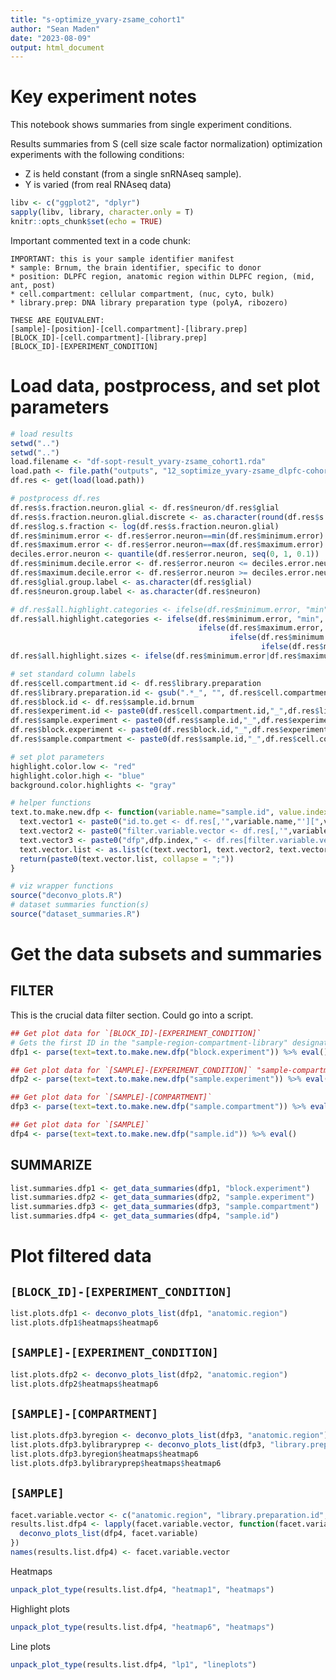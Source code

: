 ```yaml
---
title: "s-optimize_yvary-zsame_cohort1"
author: "Sean Maden"
date: "2023-08-09"
output: html_document
---
```


# Key experiment notes

This notebook shows summaries from single experiment conditions.

Results summaries from S (cell size scale factor normalization) optimization 
experiments with the following conditions:

* Z is held constant (from a single snRNAseq sample).
* Y is varied (from real RNAseq data)

```r
libv <- c("ggplot2", "dplyr")
sapply(libv, library, character.only = T)
knitr::opts_chunk$set(echo = TRUE)
```

Important commented text in a code chunk:

```
IMPORTANT: this is your sample identifier manifest
* sample: Brnum, the brain identifier, specific to donor
* position: DLPFC region, anatomic region within DLPFC region, (mid, ant, post)
* cell.compartment: cellular compartment, (nuc, cyto, bulk)
* library.prep: DNA library preparation type (polyA, ribozero)

THESE ARE EQUIVALENT:
[sample]-[position]-[cell.compartment]-[library.prep]
[BLOCK_ID]-[cell.compartment]-[library.prep]
[BLOCK_ID]-[EXPERIMENT_CONDITION]
```

# Load data, postprocess, and set plot parameters

```r
# load results
setwd("..")
setwd("..")
load.filename <- "df-sopt-result_yvary-zsame_cohort1.rda"
load.path <- file.path("outputs", "12_soptimize_yvary-zsame_dlpfc-cohort1", load.filename)
df.res <- get(load(load.path))

# postprocess df.res
df.res$s.fraction.neuron.glial <- df.res$neuron/df.res$glial
df.res$s.fraction.neuron.glial.discrete <- as.character(round(df.res$s.fraction.neuron.glial, 2))
df.res$log.s.fraction <- log(df.res$s.fraction.neuron.glial)
df.res$minimum.error <- df.res$error.neuron==min(df.res$minimum.error)
df.res$maximum.error <- df.res$error.neuron==max(df.res$maximum.error)
deciles.error.neuron <- quantile(df.res$error.neuron, seq(0, 1, 0.1))
df.res$minimum.decile.error <- df.res$error.neuron <= deciles.error.neuron[2]
df.res$maximum.decile.error <- df.res$error.neuron >= deciles.error.neuron[9]
df.res$glial.group.label <- as.character(df.res$glial)
df.res$neuron.group.label <- as.character(df.res$neuron)

# df.res$all.highlight.categories <- ifelse(df.res$minimum.error, "min",ifelse(,,ifelse(,,ifelse())))
df.res$all.highlight.categories <- ifelse(df.res$minimum.error, "min", 
                                          ifelse(df.res$maximum.error, "max", 
                                                 ifelse(df.res$minimum.decile.error, "min.dec", 
                                                        ifelse(df.res$maximum.decile.error, "max.dec", "mid"))))
df.res$all.highlight.sizes <- ifelse(df.res$minimum.error|df.res$maximum.error, "min/max", "min.dec/max.dec/mid")

# set standard column labels
df.res$cell.compartment.id <- df.res$library.preparation
df.res$library.preparation.id <- gsub(".*_", "", df.res$cell.compartment)
df.res$block.id <- df.res$sample.id.brnum
df.res$experiment.id <- paste0(df.res$cell.compartment.id,"_",df.res$library.preparation.id)
df.res$sample.experiment <- paste0(df.res$sample.id,"_",df.res$experiment.id)
df.res$block.experiment <- paste0(df.res$block.id,"_",df.res$experiment.id)
df.res$sample.compartment <- paste0(df.res$sample.id,"_",df.res$cell.compartment.id)

# set plot parameters
highlight.color.low <- "red"
highlight.color.high <- "blue"
background.color.highlights <- "gray"

# helper functions
text.to.make.new.dfp <- function(variable.name="sample.id", value.index=1, dfp.index=1){
  text.vector1 <- paste0("id.to.get <- df.res[,'",variable.name,"'][",value.index,"]")
  text.vector2 <- paste0("filter.variable.vector <- df.res[,'",variable.name,"']==id.to.get")
  text.vector3 <- paste0("dfp",dfp.index," <- df.res[filter.variable.vector,]")
  text.vector.list <- as.list(c(text.vector1, text.vector2, text.vector3))
  return(paste0(text.vector.list, collapse = ";"))
}
```

```r
# viz wrapper functions
source("deconvo_plots.R")
# dataset summaries function(s)
source("dataset_summaries.R")
```

# Get the data subsets and summaries

## FILTER

This is the crucial data filter section. Could go into a script.

```r
## Get plot data for `[BLOCK_ID]-[EXPERIMENT_CONDITION]`
# Gets the first ID in the "sample-region-compartment-library" designation, saves as `dfp1`.
dfp1 <- parse(text=text.to.make.new.dfp("block.experiment")) %>% eval()

## Get plot data for `[SAMPLE]-[EXPERIMENT_CONDITION]` "sample-compartment-library" as
dfp2 <- parse(text=text.to.make.new.dfp("sample.experiment")) %>% eval()

## Get plot data for `[SAMPLE]-[COMPARTMENT]`
dfp3 <- parse(text=text.to.make.new.dfp("sample.compartment")) %>% eval()

## Get plot data for `[SAMPLE]`
dfp4 <- parse(text=text.to.make.new.dfp("sample.id")) %>% eval()
```

## SUMMARIZE

```r
list.summaries.dfp1 <- get_data_summaries(dfp1, "block.experiment")
list.summaries.dfp2 <- get_data_summaries(dfp2, "sample.experiment")
list.summaries.dfp3 <- get_data_summaries(dfp3, "sample.compartment")
list.summaries.dfp4 <- get_data_summaries(dfp4, "sample.id")
```

# Plot filtered data

## `[BLOCK_ID]-[EXPERIMENT_CONDITION]`

```r
list.plots.dfp1 <- deconvo_plots_list(dfp1, "anatomic.region")
list.plots.dfp1$heatmaps$heatmap6
```

## `[SAMPLE]-[EXPERIMENT_CONDITION]`

```r
list.plots.dfp2 <- deconvo_plots_list(dfp2, "anatomic.region")
list.plots.dfp2$heatmaps$heatmap6
```

## `[SAMPLE]-[COMPARTMENT]`

```r
list.plots.dfp3.byregion <- deconvo_plots_list(dfp3, "anatomic.region")
list.plots.dfp3.bylibraryprep <- deconvo_plots_list(dfp3, "library.preparation.id")
list.plots.dfp3.byregion$heatmaps$heatmap6
list.plots.dfp3.bylibraryprep$heatmaps$heatmap6
```

## `[SAMPLE]`

```r
facet.variable.vector <- c("anatomic.region", "library.preparation.id", "cell.compartment.id")
results.list.dfp4 <- lapply(facet.variable.vector, function(facet.variable){
  deconvo_plots_list(dfp4, facet.variable)
})
names(results.list.dfp4) <- facet.variable.vector
```

Heatmaps

```r
unpack_plot_type(results.list.dfp4, "heatmap1", "heatmaps")
```

Highlight plots

```r
unpack_plot_type(results.list.dfp4, "heatmap6", "heatmaps")
```
Line plots

```r
unpack_plot_type(results.list.dfp4, "lp1", "lineplots")
```


